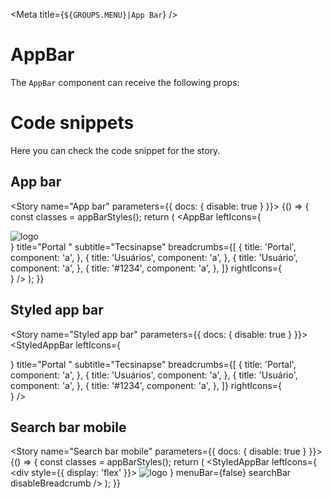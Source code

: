 
<Meta title={`${GROUPS.MENU}|App Bar`} />

# AppBar

The `AppBar` component can receive the following props:

<Props of={AppBar} />

# Code snippets

Here you can check the code snippet for the story.

## App bar

<Story name="App bar" parameters={{ docs: { disable: true } }}>
  {() => {
    const classes = appBarStyles();
    return (
      <AppBar
        leftIcons={
          <div className={classes.div}>
            <div className={classes.flex}>
              <img
                src="https://www.tecsinapse.com.br/wp-content/themes/TecSinapse/assets/images/tecsinapse.svg"
                className={classes.image}
                alt="logo"
              />
            </div>
          </div>
        }
        title="Portal "
        subtitle="Tecsinapse"
        breadcrumbs={[
          {
            title: 'Portal',
            component: 'a',
          },
          {
            title: 'Usuários',
            component: 'a',
          },
          {
            title: 'Usuário',
            component: 'a',
          },
          {
            title: '#1234',
            component: 'a',
          },
        ]}
        rightIcons={
          <div>
            <IconButton color="inherit" aria-label="Abrir menu">
              <Icon path={mdiOneUp} color="#FFF" size={1} />
            </IconButton>
            <IconButton color="inherit" aria-label="Abrir menu">
              <Icon path={mdiTurtle} color="#FFF" size={1} />
            </IconButton>
            <IconButton aria-label="Mostrar notificações" color="inherit">
              <Badge badgeContent={17}>
                <Icon path={mdiBell} color="#FFF" size={1} />
              </Badge>
            </IconButton>
          </div>
        }
      />
    );
  }}
</Story>

<Source id="menu-app-bar--app-bar" />

## Styled app bar

<Story name="Styled app bar" parameters={{ docs: { disable: true } }}>
  <StyledAppBar
    leftIcons={
      <div>
        <IconButton color="inherit" aria-label="Abrir menu">
          <Icon path={mdiShieldHalfFull} color="white" size={1} />
        </IconButton>
      </div>
    }
    title="Portal "
    subtitle="Tecsinapse"
    breadcrumbs={[
      {
        title: 'Portal',
        component: 'a',
      },
      {
        title: 'Usuários',
        component: 'a',
      },
      {
        title: 'Usuário',
        component: 'a',
      },
      {
        title: '#1234',
        component: 'a',
      },
    ]}
    rightIcons={
      <div>
        <IconButton color="inherit" aria-label="Abrir menu">
          <Icon path={mdiOneUp} color="white" size={1} />
        </IconButton>
        <IconButton color="inherit" aria-label="Abrir menu">
          <Icon path={mdiTurtle} color="white" size={1} />
        </IconButton>
      </div>
    }
  />
</Story>

<Source id="menu-app-bar--styled-app-bar" />

## Search bar mobile

<Story name="Search bar mobile" parameters={{ docs: { disable: true } }}>
  {() => {
    const classes = appBarStyles();
    return (
      <StyledAppBar
        leftIcons={
          <div style={{ display: 'flex' }}>
            <img
              src="https://www.tecsinapse.com.br/wp-content/themes/TecSinapse/assets/images/tecsinapse.svg"
              className={classes.image}
              alt="logo"
            />
          </div>
        }
        menuBar={false}
        searchBar
        disableBreadcrumb
      />
    );
  }}
</Story>

<Source id="menu-app-bar--search-bar-mobile" />
